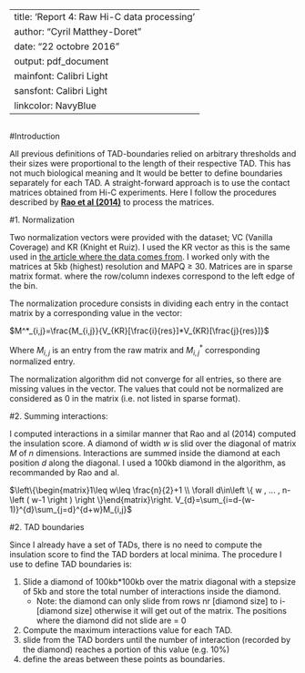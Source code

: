 
---
title: 'Report 4: Raw Hi-C data processing'
author: "Cyril Matthey-Doret"
date: "22 octobre 2016"
output: pdf_document
mainfont: Calibri Light
sansfont: Calibri Light
linkcolor: NavyBlue
---


```r
```




#Introduction

All previous definitions of TAD-boundaries relied on arbitrary thresholds and their sizes were proportional to the length of their respective TAD. This has not much biological meaning and It would be better to define boundaries separately for each TAD. A straight-forward approach is to use the contact matrices obtained from Hi-C experiments\footnote{Matrices used are from the GSE63525 GM12878 primary intrachromosomal contact matrices dataset}. Here I follow the procedures described by [__Rao et al (2014)__](https://www.ncbi.nlm.nih.gov/geo/query/acc.cgi?acc=GSE63525) to process the matrices.

#1. Normalization

Two normalization vectors were provided with the dataset; VC (Vanilla Coverage) and KR (Knight et Ruiz). I used the KR vector as this is the same used in [the article where the data comes from](http://www.cell.com/abstract/S0092-8674(14)01497-4). I worked only with the matrices at 5kb (highest) resolution and MAPQ $\geq$ 30. Matrices are in sparse matrix format. where the row/column indexes correspond to the left edge of the bin.

The normalization procedure consists in dividing each entry in the contact matrix by a corresponding value in the vector:

$M^*_{i,j}=\frac{M_{i,j}}{V_{KR}[\frac{i}{res}]*V_{KR}[\frac{j}{res}]}$

Where $M_{i,j}$ is an entry from the raw matrix and $M^*_{i,j}$ corresponding normalized entry.

The normalization algorithm did not converge for all entries, so there are missing values in the vector. The values that could not be normalized are considered as 0 in the matrix (i.e. not listed in sparse format).

#2. Summing interactions:

I computed interactions in a similar manner that Rao and al (2014) computed the insulation score. A diamond of width _w_ is slid over the diagonal of matrix _M_ of _n_ dimensions. Interactions are summed inside the diamond at each position _d_ along the diagonal. I used a 100kb diamond in the algorithm, as recommanded by Rao and al.

$\left\{\begin{matrix}1\leq w\leq \frac{n}{2}+1 \\ \forall d\in\left \{ w , ... , n-\left ( w-1 \right ) \right \}\end{matrix}\right. V_{d}=\sum_{i=d-(w-1)}^{d}\sum_{j=d}^{d+w}M_{i,j}$


#2. TAD boundaries

Since I already have a set of TADs, there is no need to compute the insulation score to find the TAD borders at local minima. The procedure I use to define TAD boundaries is:

1. Slide a diamond of 100kb*100kb over the matrix diagonal with a stepsize of 5kb and store the total number of interactions inside the diamond.
    + Note: the diamond can only slide from rows nr [diamond size] to i-[diamond size] otherwise it will get out of the matrix. The positions where the diamond did not slide are = 0
2. Compute the maximum interactions value for each TAD.
3. slide from the TAD borders until the number of interaction (recorded by the diamond) reaches a portion of this value (e.g. 10%)
4. define the areas between these points as boundaries.



```r
```